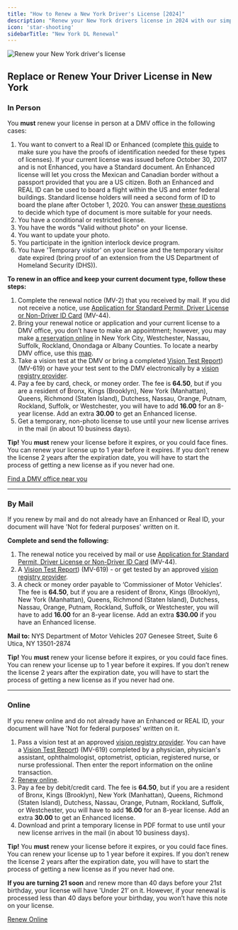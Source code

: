 ```yaml
---
title: "How to Renew a New York Driver's License [2024]"
description: "Renew your New York drivers license in 2024 with our simple, step-by-step guide. Find all the necessary requirements, forms, fees, and online renewal options to ensure a hassle-free experience. Stay legal and avoid fines - start your renewal process now!"
icon: 'star-shooting'
sidebarTitle: "New York DL Renewal"
---
```

![Renew your New York driver's license](https://driving-tests.org/wp-content/uploads/2024/07/renew-new-york-drivers-license.jpg)
## Replace or Renew Your Driver License in New York

### In Person

You **must** renew your license in person at a DMV office in the following cases:
1. You want to convert to a Real ID or Enhanced (complete [this guide](https://process.dmv.ny.gov/ProofWizard/DisplayPages/pwizlicensePermitNDID.cfm) to make sure you have the proofs of identification needed for these types of licenses). If your current license was issued before October 30, 2017 and is not Enhanced, you have a Standard document. An Enhanced license will let you cross the Mexican and Canadian border without a passport provided that you are a US citizen. Both an Enhanced and REAL ID can be used to board a flight within the US and enter federal buildings. Standard license holders will need a second form of ID to board the plane after October 1, 2020. You can answer [these questions](https://dmv.ny.gov/which-id-right-me) to decide which type of document is more suitable for your needs.
2. You have a conditional or restricted license.
3. You have the words "Valid without photo" on your license.
4. You want to update your photo.
5. You participate in the ignition interlock device program.
6. You have 'Temporary visitor' on your license and the temporary visitor date expired (bring proof of an extension from the US Department of Homeland Security (DHS)).

**To renew in an office and keep your current document type, follow these steps:**
1. Complete the renewal notice (MV-2) that you received by mail. If you did not receive a notice, use [Application for Standard Permit, Driver License or Non-Driver ID Card](https://dmv.ny.gov/forms/mv44.pdf) (MV-44).
2. Bring your renewal notice or application and your current license to a DMV office, you don’t have to make an appointment; however, you may make [a reservation online](https://dmv.ny.gov/offices/make-reservation-visit-dmv-office) in New York City, Westchester, Nassau, Suffolk, Rockland, Onondaga or Albany Counties. To locate a nearby DMV office, use this [map](https://driving-tests.org/dmv-near-me/new-york-dmv-office-locations/).
3. Take a vision test at the DMV or bring a completed [Vision Test Report](https://dmv.ny.gov/forms/mv619.pdf)) (MV-619) or have your test sent to the DMV electronically by a [vision registry provider](https://dmv.ny.gov/node/145651).
4. Pay a fee by card, check, or money order. The fee is **64.50**, but if you are a resident of Bronx, Kings (Brooklyn), New York (Manhattan), Queens, Richmond (Staten Island), Dutchess, Nassau, Orange, Putnam, Rockland, Suffolk, or Westchester, you will have to add **16.00** for an 8-year license. Add an extra **30.00** to get an Enhanced license.
5. Get a temporary, non-photo license to use until your new license arrives in the mail (in about 10 business days).

**Tip!** You **must** renew your license before it expires, or you could face fines. You can renew your license up to 1 year before it expires. If you don’t renew the license 2 years after the expiration date, you will have to start the process of getting a new license as if you never had one.

[Find a DMV office near you](https://driving-tests.org/dmv-near-me/)

---

### By Mail

If you renew by mail and do not already have an Enhanced or Real ID, your document will have 'Not for federal purposes' written on it.

**Complete and send the following:**
1. The renewal notice you received by mail or use [Application for Standard Permit, Driver License or Non-Driver ID Card](https://dmv.ny.gov/forms/mv44.pdf) (MV-44).
2. A [Vision Test Report](https://dmv.ny.gov/forms/mv619.pdf)) (MV-619) - or get tested by an approved [vision registry provider](https://dmv.ny.gov/node/145651).
3. A check or money order payable to ‘Commissioner of Motor Vehicles’. The fee is **64.50**, but if you are a resident of Bronx, Kings (Brooklyn), New York (Manhattan), Queens, Richmond (Staten Island), Dutchess, Nassau, Orange, Putnam, Rockland, Suffolk, or Westchester, you will have to add **16.00** for an 8-year license. Add an extra **$30.00** if you have an Enhanced license.

**Mail to:**
NYS Department of Motor Vehicles 207 Genesee Street, Suite 6 Utica, NY 13501-2874


**Tip!** You **must** renew your license before it expires, or you could face fines. You can renew your license up to 1 year before it expires. If you don’t renew the license 2 years after the expiration date, you will have to start the process of getting a new license as if you never had one.

---

### Online

If you renew online and do not already have an Enhanced or REAL ID, your document will have 'Not for federal purposes' written on it.

1. Pass a vision test at an approved [vision registry provider](https://dmv.ny.gov/node/145651). You can have a [Vision Test Report](https://dmv.ny.gov/forms/mv619.pdf)) (MV-619) completed by a physician, physician's assistant, ophthalmologist, optometrist, optician, registered nurse, or nurse professional. Then enter the report information on the online transaction.
2. [Renew online](https://transact2.dmv.ny.gov/photodocrenewal/).
3. Pay a fee by debit/credit card. The fee is **64.50**, but if you are a resident of Bronx, Kings (Brooklyn), New York (Manhattan), Queens, Richmond (Staten Island), Dutchess, Nassau, Orange, Putnam, Rockland, Suffolk, or Westchester, you will have to add **16.00** for an 8-year license. Add an extra **30.00** to get an Enhanced license.
4. Download and print a temporary license in PDF format to use until your new license arrives in the mail (in about 10 business days).

**Tip!** You **must** renew your license before it expires, or you could face fines. You can renew your license up to 1 year before it expires. If you don’t renew the license 2 years after the expiration date, you will have to start the process of getting a new license as if you never had one.

**If you are turning 21 soon** and renew more than 40 days before your 21st birthday, your license will have 'Under 21’ on it. However, if your renewal is processed less than 40 days before your birthday, you won’t have this note on your license.

[Renew Online](https://transact2.dmv.ny.gov/photodocrenewal/)

<Snippet file="renewal-state-block.mdx" />
